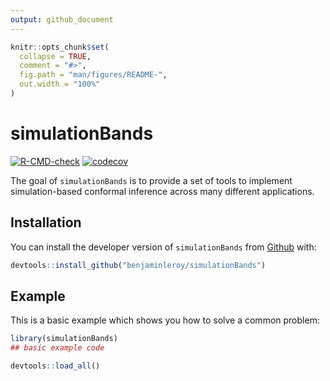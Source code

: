 ```yaml
---
output: github_document
---
```


<!-- README.md is generated from README.Rmd. Please edit that file -->

```r
knitr::opts_chunk$set(
  collapse = TRUE,
  comment = "#>",
  fig.path = "man/figures/README-",
  out.width = "100%"
)
```

# simulationBands

<!-- badges: start -->
[![R-CMD-check](https://github.com/benjaminleroy/simulationBands/workflows/R-CMD-check/badge.svg)](https://github.com/benjaminleroy/simulationBands/actions)
[![codecov](https://codecov.io/gh/benjaminleroy/simulationBands/branch/main/graph/badge.svg)](https://codecov.io/gh/benjaminleroy/simulationBands)
<!-- badges: end -->

The goal of `simulationBands` is to provide a set of tools to implement simulation-based conformal inference across many different applications.

## Installation

You can install the developer version of `simulationBands` from [Github](www.github.com) with:

``` r
devtools::install_github("benjaminleroy/simulationBands")
```

## Example

This is a basic example which shows you how to solve a common problem:

```r
library(simulationBands)
## basic example code
```

```r
devtools::load_all()
```


